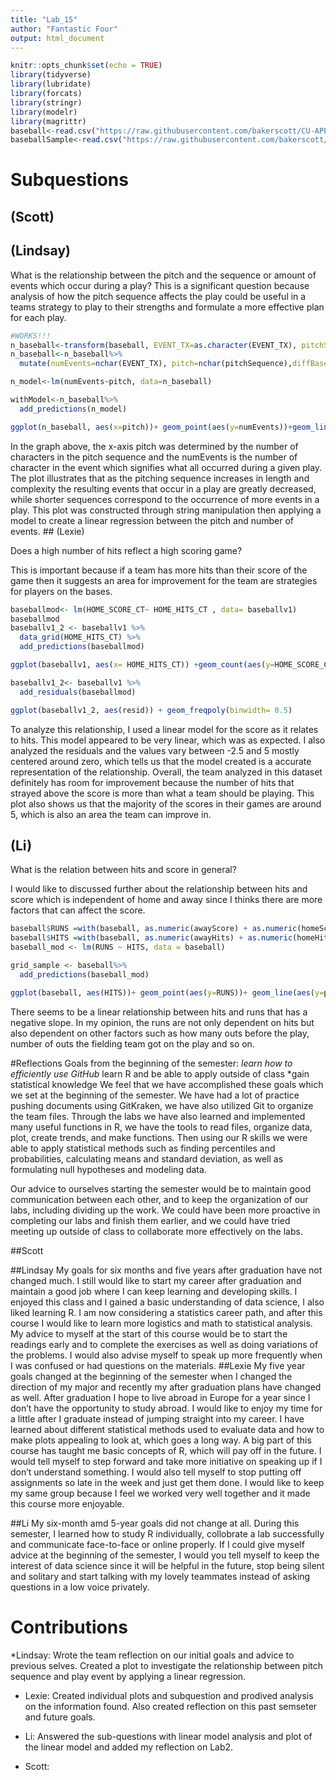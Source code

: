 ```yaml
---
title: "Lab_15"
author: "Fantastic Four"
output: html_document
---
```


```r
knitr::opts_chunk$set(echo = TRUE)
library(tidyverse)
library(lubridate)
library(forcats)
library(stringr)
library(modelr)
library(magrittr)
baseball<-read.csv("https://raw.githubusercontent.com/bakerscott/CU-APPM2720/master/m6/Lab15/rawData2010_2013_v2.csv")
baseballSample<-read.csv("https://raw.githubusercontent.com/bakerscott/CU-APPM2720/master/m6/Lab15/rawData2013_sample_BASEBALL.csv")
```


# Subquestions

## (Scott)

## (Lindsay)
What is the relationship between the pitch and the sequence or amount of events which occur during a play? 
This is a significant question because analysis of how the pitch sequence affects the play could be useful in a teams strategy to play to their strengths and formulate a more effective plan for each play.
```r
#WORKS!!!
n_baseball<-transform(baseball, EVENT_TX=as.character(EVENT_TX), pitchSequence=as.character(pitchSequence))
n_baseball<-n_baseball%>%
  mutate(numEvents=nchar(EVENT_TX), pitch=nchar(pitchSequence),diffBase=END_BASES_CD-START_BASES_CD)

n_model<-lm(numEvents~pitch, data=n_baseball)

withModel<-n_baseball%>%
  add_predictions(n_model)

ggplot(n_baseball, aes(x=pitch))+ geom_point(aes(y=numEvents))+geom_line(aes(y=pred), data=withModel)

```
In the graph above, the x-axis pitch was determined by the number of characters in the pitch sequence and the numEvents is the number of character in the event which signifies what all occurred during a given play. The plot illustrates that as the pitching sequence increases in length and complexity the resulting events that occur in a play are greatly decreased, while shorter sequences correspond to the occurrence of more events in a play. This plot was constructed through string manipulation then applying a model to create a linear regression between the pitch and number of events.
## (Lexie)

Does a high number of hits reflect a high scoring game?

This is important because if a team has more hits than their score of the game then it suggests an area for improvement for the team are strategies for players on the bases. 
```r
baseballmod<- lm(HOME_SCORE_CT~ HOME_HITS_CT , data= baseballv1)
baseballmod
baseballv1_2 <- baseballv1 %>%
  data_grid(HOME_HITS_CT) %>%
  add_predictions(baseballmod)

ggplot(baseballv1, aes(x= HOME_HITS_CT)) +geom_count(aes(y=HOME_SCORE_CT)) + geom_line(data= baseballv1_2, aes(y=pred), size=1, color= "red") + xlab("Hits") +ylab("Score")

baseballv1_2<- baseballv1 %>%
  add_residuals(baseballmod)

ggplot(baseballv1_2, aes(resid)) + geom_freqpoly(binwidth= 0.5)
```

To analyze this relationship, I used a linear model for the score as it relates to hits. This model appeared to be very linear, which was as expected. I also analyzed the residuals and the values vary between -2.5 and 5 mostly centered around zero, which tells us that the model created is a accurate representation of the relationship. Overall, the team analyzed in this dataset definitely has room for improvement because the number of hits that strayed above the score is more than what a team should be playing. This plot also shows us that the majority of the scores in their games are around 5, which is also an area the team can improve in. 


## (Li)

What is the relation between hits and score in general?

I would like to discussed further about the relationship between hits and score which is independent of home and away since I thinks there are more factors that can affect the score.

```r
baseball$RUNS =with(baseball, as.numeric(awayScore) + as.numeric(homeScore))
baseball$HITS =with(baseball, as.numeric(awayHits) + as.numeric(homeHits))
baseball_mod <- lm(RUNS ~ HITS, data = baseball)

grid_sample <- baseball%>%
  add_predictions(baseball_mod)

ggplot(baseball, aes(HITS))+ geom_point(aes(y=RUNS))+ geom_line(aes(y=pred), data=grid_sample, color="blue", size=1)
```

There seems to be a linear relationship between hits and runs that has a negative slope. In my opinion, the runs are not only dependent on hits but also dependent on other factors such as how many outs before the play, number of outs the fielding team got on the play and so on.


#Reflections
Goals from the beginning of the semester:
*learn how to efficiently use GitHub
*learn R and be able to apply outside of class
*gain statistical knowledge
We feel that we have accomplished these goals which we set at the beginning of the semester. We have had a lot of practice pushing documents using GitKraken, we have also utilized Git to organize the team files. Through the labs we have also learned and implemented many useful functions in R, we have the tools to read files, organize data, plot, create trends, and make functions. Then using our R skills we were able to apply statistical methods such as finding percentiles and probabilities, calculating means and standard deviation, as well as formulating null hypotheses and modeling data.

Our advice to ourselves starting the semester would be to maintain good communication between each other, and to keep the organization of our labs, including dividing up the work. We could have been more proactive in completing our labs and finish them earlier, and we could have tried meeting up outside of class to collaborate more effectively on the labs.

##Scott

##Lindsay
My goals for six months and five years after graduation have not changed much. I still would like to start my career after graduation and maintain a good job where I can keep learning and developing skills. I enjoyed this class and I gained a basic understanding of data science, I also liked learning R. I am now considering a statistics career path, and after this course I would like to learn more logistics and math to statistical analysis. My advice to myself at the start of this course would be to start the readings early and to complete the exercises as well as doing variations of the problems. I would also advise myself to speak up more frequently when I was confused or had questions on the materials. 
##Lexie
My five year goals changed at the beginning of the semester when I changed the direction of my major and recently my after graduation plans have changed as well. After graduation I hope to live abroad in Europe for a year since I don't have the opportunity to study abroad. I would like to enjoy my time for a little after I graduate instead of jumping straight into my career.  I have learned about different statistical methods used to evaluate data and how to make plots appealing to look at, which goes a long way. A big part of this course has taught me basic concepts of R, which will pay off in the future. I would tell myself to step forward and take more initiative on speaking up if I don't understand something. I would also tell myself to stop putting off assignments so late in the week and just get them done. I would like to keep my same group because I feel we worked very well together and it made this course more enjoyable. 

##Li
My six-month amd 5-year goals did not change at all. During this semester, I learned how to study R individually, collobrate a lab successfully and communicate face-to-face or online properly. If I could give myself advice at the beginning of the semester, I would you tell myself to keep the interest of data science since it will be helpful in the future, stop being silent and solitary and start talking with my lovely teammates instead of asking questions in a low voice privately.

# Contributions
*Lindsay: Wrote the team reflection on our initial goals and advice to previous selves. Created a plot to investigate the relationship between pitch sequence and play event by applying a linear regression. 

* Lexie: Created individual plots and subquestion and prodived analysis on the information found. Also created reflection on this past semseter and future goals. 

* Li: Answered the sub-questions with linear model analysis and plot of the linear model and added my reflection on Lab2.

* Scott:
